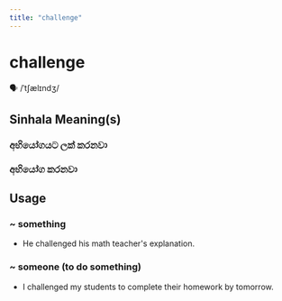 ```yaml
---
title: "challenge"
---
```


# challenge

🗣️ /ˈtʃælɪndʒ/

## Sinhala Meaning(s)

### අභියෝගයට ලක් කරනවා
### අභියෝග කරනවා

## Usage

### ~ something

- He challenged his math teacher's explanation.


### ~ someone (to do something)

- I challenged my students to complete their homework by tomorrow.


